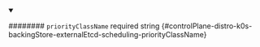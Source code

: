 
<details className="config-field" data-expandable="false" open>
<summary>

######## `priorityClassName` <span className="config-field-required" data-required="false">required</span> <span className="config-field-type">string</span> <span className="config-field-default"></span> <span className="config-field-enum"></span> {#controlPlane-distro-k0s-backingStore-externalEtcd-scheduling-priorityClassName}



</summary>



</details>
